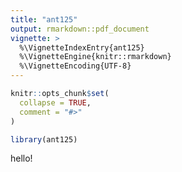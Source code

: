 ```yaml
---
title: "ant125"
output: rmarkdown::pdf_document
vignette: >
  %\VignetteIndexEntry{ant125}
  %\VignetteEngine{knitr::rmarkdown}
  %\VignetteEncoding{UTF-8}
---
```


```r
knitr::opts_chunk$set(
  collapse = TRUE,
  comment = "#>"
)
```

```r
library(ant125)
```

hello!
